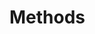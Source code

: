 
# Methods

<!-- The parameters a and b can either be estimated by linear regression on the log-transformed variables (Ricker, 1975) or by non-linear regression of non-transformed variables (Hayes et al., 1995). The two methods differ in their assumptions on the error structure. Linear regression on the log-transformed variables assumes that the errors in the observed weights are log-normally distributed and multiplicative, while non-linear regression assumes a normally distributed, additive error structure (Hayes et al., 1995). Linear regression results in a bias due to the logarithmic transformation: the model passes through the geometric mean, rather than the arithmetic mean, but this can be adjusted using a simple correction factor (Sprugel, 1983). -->